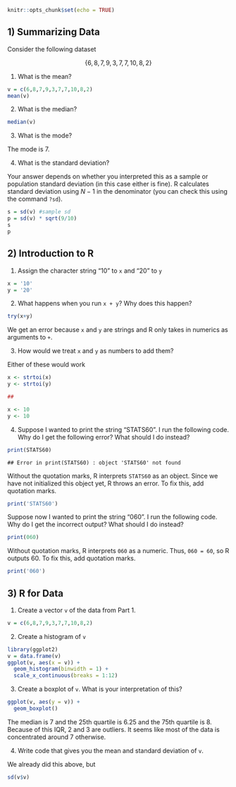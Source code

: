 ```{r setup, include=FALSE}
knitr::opts_chunk$set(echo = TRUE)
```

## 1) Summarizing Data

Consider the following dataset

$$
\{6,8,7,9,3,7,7,10,8,2\}
$$

1) What is the mean?

```{r}
v = c(6,8,7,9,3,7,7,10,8,2)
mean(v)
```

2) What is the median?
```{r}
median(v)
```

3) What is the mode?

The mode is 7.

4) What is the standard deviation?

Your answer depends on whether you interpreted this as a sample or population standard deviation (in this case either is fine). R calculates standard deviation using $N-1$ in the denominator (you can check this using the command `?sd`).
```{r}
s = sd(v) #sample sd
p = sd(v) * sqrt(9/10)
s
p

```

## 2) Introduction to R

1) Assign the character string "10" to `x` and "20" to `y`
```{r}
x = '10'
y = '20'
```

2) What happens when you run `x + y`? Why does this happen?
```{r}
try(x+y)
```

We get an error because `x` and `y` are strings and R only takes in numerics as arguments to `+`.

3) How would we treat `x` and `y` as numbers to add them?

Either of these would work
```{r}
x <- strtoi(x)
y <- strtoi(y)

##

x <- 10
y <- 10
```

4) Suppose I wanted to print the string "STATS60". I run the following code. Why do I get the following error? What should I do instead?

```{r eval = FALSE}
print(STATS60)
```

`## Error in print(STATS60) : object 'STATS60' not found`

Without the quotation marks, R interprets `STATS60` as an object. Since we have not initialized this object yet, R throws an error. To fix this, add quotation marks.
```{r}
print('STATS60')
```

Suppose now I wanted to print the string "060". I run the following code. Why do I get the incorrect output? What should I do instead?

```{r}
print(060)
```
Without quotation marks, R interprets `060` as a numeric. Thus, `060 = 60`, so R outputs 60. To fix this, add quotation marks.
```{r}
print('060')
```


## 3) R for Data

1) Create a vector `v` of the data from Part 1.
```{r}
v = c(6,8,7,9,3,7,7,10,8,2)
```

2) Create a histogram of `v`
```{r}
library(ggplot2)
v = data.frame(v)
ggplot(v, aes(x = v)) + 
  geom_histogram(binwidth = 1) +
  scale_x_continuous(breaks = 1:12)
```

3) Create a boxplot of `v`. What is your interpretation of this?
```{r}
ggplot(v, aes(y = v)) + 
  geom_boxplot()
```

The median is 7 and the 25th quartile is 6.25 and the 75th quartile is 8. Because of this IQR, 2 and 3 are outliers. It seems like most of the data is concentrated around 7 otherwise.

4) Write code that gives you the mean and standard deviation of `v`.

We already did this above, but
```{r}
sd(v$v)
```